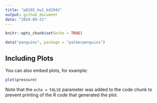 ```yaml
---
title: "p8105_hw1_kd2942"
output: github_document
date: "2024-09-21"
---
```


```r
knitr::opts_chunk$set(echo = TRUE)
```

```r
data("penguins", package = "palmerpenguins")
```

## Including Plots

You can also embed plots, for example:

```r
plot(pressure)
```

Note that the `echo = FALSE` parameter was added to the code chunk to prevent printing of the R code that generated the plot.
